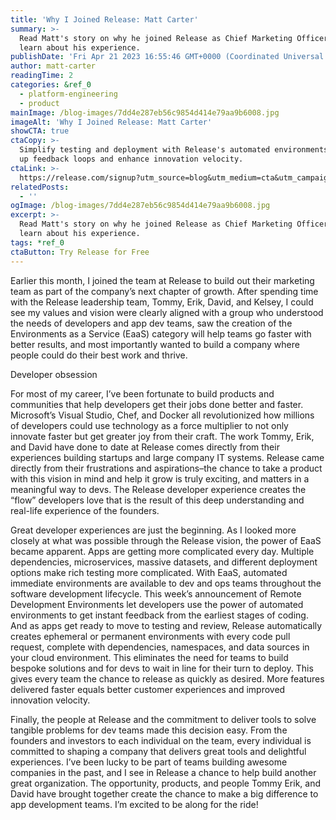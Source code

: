 ```yaml
---
title: 'Why I Joined Release: Matt Carter'
summary: >-
  Read Matt's story on why he joined Release as Chief Marketing Officer and
  learn about his experience.
publishDate: 'Fri Apr 21 2023 16:55:46 GMT+0000 (Coordinated Universal Time)'
author: matt-carter
readingTime: 2
categories: &ref_0
  - platform-engineering
  - product
mainImage: /blog-images/7dd4e287eb56c9854d414e79aa9b6008.jpg
imageAlt: 'Why I Joined Release: Matt Carter'
showCTA: true
ctaCopy: >-
  Simplify testing and deployment with Release's automated environments. Speed
  up feedback loops and enhance innovation velocity.
ctaLink: >-
  https://release.com/signup?utm_source=blog&utm_medium=cta&utm_campaign=blog-cta&utm_content=why-i-joined-release-matt-carter
relatedPosts:
  - ''
ogImage: /blog-images/7dd4e287eb56c9854d414e79aa9b6008.jpg
excerpt: >-
  Read Matt's story on why he joined Release as Chief Marketing Officer and
  learn about his experience.
tags: *ref_0
ctaButton: Try Release for Free
---
```


Earlier this month, I joined the team at Release to build out their marketing team as part of the company’s next chapter of growth. After spending time with the Release leadership team, Tommy, Erik, David, and Kelsey, I could see my values and vision were clearly aligned with a group who understood the needs of developers and app dev teams, saw the creation of the Environments as a Service (EaaS) category will help teams go faster with better results, and most importantly wanted to build a company where people could do their best work and thrive.

Developer obsession

For most of my career, I’ve been fortunate to build products and communities that help developers get their jobs done better and faster. Microsoft’s Visual Studio, Chef, and Docker all revolutionized how millions of developers could use technology as a force multiplier to not only innovate faster but get greater joy from their craft. The work Tommy, Erik, and David have done to date at Release comes directly from their experiences building startups and large company IT systems. Release came directly from their frustrations and aspirations–the chance to take a product with this vision in mind and help it grow is truly exciting, and matters in a meaningful way to devs. The Release developer experience creates the “flow” developers love that is the result of this deep understanding and real-life experience of the founders.

Great developer experiences are just the beginning. As I looked more closely at what was possible through the Release vision, the power of EaaS became apparent. Apps are getting more complicated every day. Multiple dependencies, microservices, massive datasets, and different deployment options make rich testing more complicated. With EaaS, automated immediate environments are available to dev and ops teams throughout the software development lifecycle. This week’s announcement of Remote Development Environments let developers use the power of automated environments to get instant feedback from the earliest stages of coding. And as apps get ready to move to testing and review, Release automatically creates ephemeral or permanent environments with every code pull request, complete with dependencies, namespaces, and data sources in your cloud environment. This eliminates the need for teams to build bespoke solutions and for devs to wait in line for their turn to deploy. This gives every team the chance to release as quickly as desired. More features delivered faster equals better customer experiences and improved innovation velocity.

Finally, the people at Release and the commitment to deliver tools to solve tangible problems for dev teams made this decision easy. From the founders and investors to each individual on the team, every individual is committed to shaping a company that delivers great tools and delightful experiences. I’ve been lucky to be part of teams building awesome companies in the past, and I see in Release a chance to help build another great organization. The opportunity, products, and people Tommy Erik, and David have brought together create the chance to make a big difference to app development teams. I’m excited to be along for the ride!
